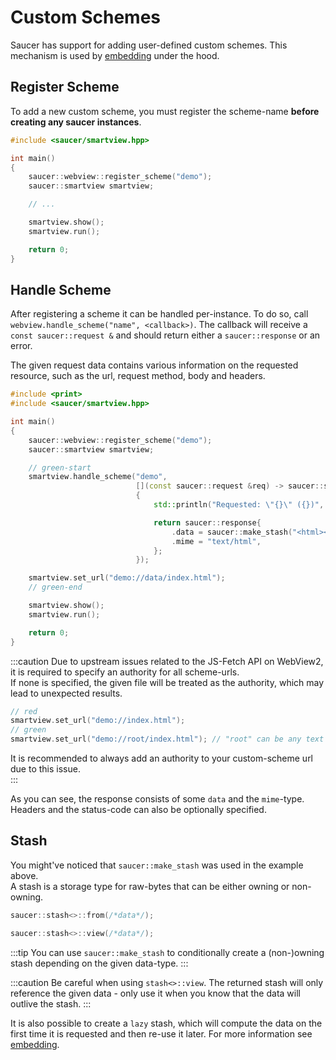 # Custom Schemes

Saucer has support for adding user-defined custom schemes. This mechanism is used by [embedding](../embedding.mdx) under the hood.

## Register Scheme

To add a new custom scheme, you must register the scheme-name **before creating any saucer instances**.

```cpp title="Example: Register Scheme"
#include <saucer/smartview.hpp>

int main()
{
    saucer::webview::register_scheme("demo");
    saucer::smartview smartview;

    // ...

    smartview.show();
    smartview.run();

    return 0;
}
```

## Handle Scheme

After registering a scheme it can be handled per-instance. To do so, call `webview.handle_scheme("name", <callback>)`. 
The callback will receive a `const saucer::request &` and should return either a `saucer::response` or an error.

The given request data contains various information on the requested resource, such as the url, request method, body and headers.  

```cpp title="Example: Handle Scheme"
#include <print>
#include <saucer/smartview.hpp>

int main()
{
    saucer::webview::register_scheme("demo");
    saucer::smartview smartview;

    // green-start
    smartview.handle_scheme("demo",
                            [](const saucer::request &req) -> saucer::scheme_handler::result_type
                            {
                                std::println("Requested: \"{}\" ({})", req.url(), req.method());

                                return saucer::response{
                                    .data = saucer::make_stash("<html><body>Hello from scheme handler!</body></html>"),
                                    .mime = "text/html",
                                };
                            });

    smartview.set_url("demo://data/index.html");
    // green-end

    smartview.show();
    smartview.run();

    return 0;
}
```

:::caution
Due to upstream issues related to the JS-Fetch API on WebView2, it is required to specify an authority for all scheme-urls.  
If none is specified, the given file will be treated as the authority, which may lead to unexpected results.

```cpp title="Example: Add Authority"
// red
smartview.set_url("demo://index.html");
// green
smartview.set_url("demo://root/index.html"); // "root" can be any text
```

It is recommended to always add an authority to your custom-scheme url due to this issue.  
:::

As you can see, the response consists of some `data` and the `mime`-type. Headers and the status-code can also be optionally specified.  

## Stash

You might've noticed that `saucer::make_stash` was used in the example above.  
A stash is a storage type for raw-bytes that can be either owning or non-owning.

```cpp title="Example: Owning Data"
saucer::stash<>::from(/*data*/);
```

```cpp title="Example: Viewing Data"
saucer::stash<>::view(/*data*/);
```

:::tip
You can use `saucer::make_stash` to conditionally create a (non-)owning stash depending on the given data-type.
:::

:::caution
Be careful when using `stash<>::view`. The returned stash will only reference the given data - only use it when you know that the data will outlive the stash.
:::

It is also possible to create a `lazy` stash, which will compute the data on the first time it is requested and then re-use it later. For more information see [embedding](../embedding.mdx).
